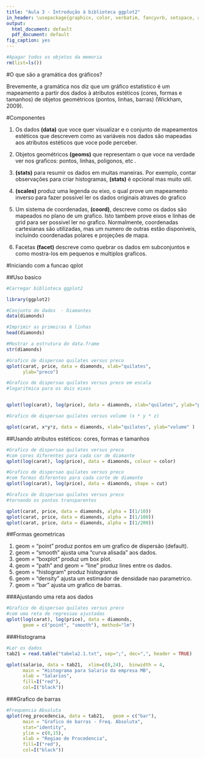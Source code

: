 ```yaml
---
title: "Aula 3 - Introdução à biblioteca ggplot2"
in_header: \usepackage{graphicx, color, verbatim, fancyvrb, setspace, amsfonts, amsmath,amssymb}
output:
  html_document: default
  pdf_document: default
fig_caption: yes
---
```


```r
#Apagar todos os objetos da memoria
rm(list=ls())
```

#O que são a gramática dos gráficos?

Brevemente, a  gramática nos diz que um  gráfico
estatistico é um mapeamento a partir dos dados à atributos
estéticos (cores, formas e tamanhos) de objetos 
geométricos (pontos, linhas, barras) (Wickham, 2009).


#Componentes

1. Os dados **(data)** que voce quer visualizar e o conjunto de mapeamentos estéticos que descrevem como as variáveis
nos dados são mapeadas aos atributos estéticos que voce
pode perceber.

2. Objetos geométricos **(geoms)** que representam o que
voce na verdade ver nos graficos: pontos, linhas, poligonos,
etc .

3. **(stats)** para resumir os dados em muitas maneiras.
Por exemplo, contar observações para criar histogramas,
 **(stats)** é opcional mas muito util.
 
4. **(scales)** produz uma legenda ou eixo, o qual prove
 um mapeamento inverso para fazer possivel ler os dados
 originais atraves do grafico
 
5. Um sistema de coordenadas,  **(coord)**, descreve como
os dados são mapeados no plano de um grafico. Isto
tambem prove eixos e linhas de grid para ser possivel
ler no grafico. Normalmente, coordenadas cartesianas
são utilizadas, mas um numero de outras estão disponiveis,
incluindo coordenadas polares e projeções de mapa. 

6. Facetas **(facet)** descreve como quebrar os dados em 
subconjuntos e como mostra-los em pequenos e multiplos graficos.


#Iniciando com a funcao qplot

##Uso basico

```r
#Carregar biblioteca ggplot2

library(ggplot2)

#Conjunto de dados  - Diamantes
data(diamonds)

#Imprimir as primeiras 6 linhas
head(diamonds)

#Mostrar a estrutura do data.frame
str(diamonds)

#Grafico de dispersao quilates versus preco
qplot(carat, price, data = diamonds, xlab="quilates",
      ylab="preco")

#Grafico de dispersao quilates versus preco em escala 
#logaritmica para os dois eixos


qplot(log(carat), log(price), data = diamonds, xlab="quilates", ylab="preco", xlim=c(-2,2), ylim=c(5,10))

#Grafico de dispersao quilates versus volume (x * y * z)

qplot(carat, x*y*z, data = diamonds, xlab="quilates", ylab="volume" )

```

##Usando atributos estéticos: cores, formas e tamanhos

```r

#Grafico de dispersao quilates versus preco
#com cores diferentes para cada cor de diamante
qplot(log(carat), log(price), data = diamonds, colour = color)

#Grafico de dispersao quilates versus preco
#com formas diferentes para cada corte de diamante
qplot(log(carat), log(price), data = diamonds, shape = cut)

#Grafico de dispersao quilates versus preco
#tornando os pontos transparentes

qplot(carat, price, data = diamonds, alpha = I(1/10))
qplot(carat, price, data = diamonds, alpha = I(1/100))
qplot(carat, price, data = diamonds, alpha = I(1/200))


```


##Formas  geometricas  

1. geom = "point" produz pontos em um grafico de dispersão (default).
2. geom = "smooth" ajusta uma "curva alisada" aos dados.
3. geom = "boxplot" produz um box plot.
4. geom = "path" and geom = "line" produz lines entre os dados.
5. geom = "histogram"  produz histogramas
6. geom = "density" ajusta um estimador de densidade nao parametrico.
7. geom = "bar" ajusta um grafico de barras.

###Ajustando uma reta aos dados

```r
#Grafico de dispersao quilates versus preco
#com uma reta de regressao ajustadas
qplot(log(carat), log(price), data = diamonds, 
      geom = c("point", "smooth"), method="lm")

```



###Histograma

```r
#Ler os dados
tab21 = read.table("tabela2.1.txt", sep=";", dec=",", header = TRUE)

qplot(salario, data = tab21,  xlim=c(0,24),  binwidth = 4,  
      main = "Histograma para Salario da empresa MB", 
      xlab = "Salarios",  
      fill=I("red"), 
      col=I("black"))
```
###Grafico de barras

```r
#Frequencia Absoluta
qplot(reg_procedencia, data = tab21,   geom = c("bar"),  
      main = "Grafico de barras - Freq. Absoluta", 
      stat="identity",
      ylim = c(0,15),
      xlab = "Regiao de Procedencia",  
      fill=I("red"), 
      col=I("black"))
```





